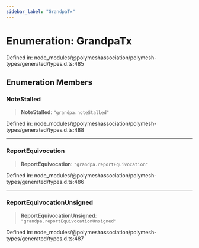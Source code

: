 ```yaml
---
sidebar_label: "GrandpaTx"
---
```


# Enumeration: GrandpaTx

Defined in: node\_modules/@polymeshassociation/polymesh-types/generated/types.d.ts:485

## Enumeration Members

### NoteStalled

> **NoteStalled**: `"grandpa.noteStalled"`

Defined in: node\_modules/@polymeshassociation/polymesh-types/generated/types.d.ts:488

***

### ReportEquivocation

> **ReportEquivocation**: `"grandpa.reportEquivocation"`

Defined in: node\_modules/@polymeshassociation/polymesh-types/generated/types.d.ts:486

***

### ReportEquivocationUnsigned

> **ReportEquivocationUnsigned**: `"grandpa.reportEquivocationUnsigned"`

Defined in: node\_modules/@polymeshassociation/polymesh-types/generated/types.d.ts:487
